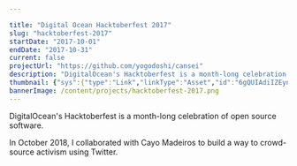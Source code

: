 ```yaml
---

title: "Digital Ocean Hacktoberfest 2017"
slug: "hacktoberfest-2017"
startDate: "2017-10-01"
endDate: "2017-10-31"
current: false
projectUrl: "https://github.com/yogodoshi/cansei"
description: "DigitalOcean's Hacktoberfest is a month-long celebration of open source software. In October 2018, I collaborated with Cayo Madeiros to build a way to crowd-source activism using Twitter."
thumbnail: {"sys":{"type":"Link","linkType":"Asset","id":"6gQUIAdiIZEynvN5Q4powc"}}
bannerImage: /content/projects/hacktoberfest-2017.png
---
```


DigitalOcean's Hacktoberfest is a month-long celebration of open source software.

In October 2018, I collaborated with Cayo Madeiros to build a way to crowd-source activism using Twitter.